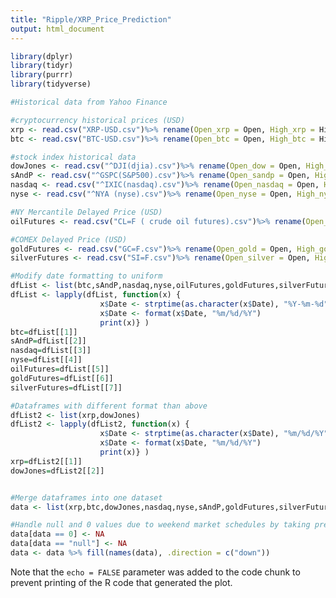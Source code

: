 ```yaml
---
title: "Ripple/XRP_Price_Prediction"
output: html_document
---
```


```r
library(dplyr)
library(tidyr)
library(purrr)
library(tidyverse)
```


```r
#Historical data from Yahoo Finance

#cryptocurrency historical prices (USD)
xrp <- read.csv("XRP-USD.csv")%>% rename(Open_xrp = Open, High_xrp = High, Low_xrp = Low, Close_xrp = Close, Adj.Close_xrp = Adj.Close, Volume_xrp = Volume)
btc <- read.csv("BTC-USD.csv")%>% rename(Open_btc = Open, High_btc = High, Low_btc = Low, Close_btc = Close, Adj.Close_btc = Adj.Close, Volume_btc = Volume)

#stock index historical data
dowJones <- read.csv("^DJI(djia).csv")%>% rename(Open_dow = Open, High_dow = High, Low_dow = Low, Close_dow = Close, Adj.Close_dow = Adj.Close, Volume_dow = Volume)
sAndP <- read.csv("^GSPC(S&P500).csv")%>% rename(Open_sandp = Open, High_sandp = High, Low_sandp = Low, Close_sandp = Close, Adj.Close_sandp = Adj.Close, Volume_sandp = Volume)
nasdaq <- read.csv("^IXIC(nasdaq).csv")%>% rename(Open_nasdaq = Open, High_nasdaq = High, Low_nasdaq = Low, Close_nasdaq = Close, Adj.Close_nasdaq = Adj.Close, Volume_nasdaq = Volume)
nyse <- read.csv("^NYA (nyse).csv")%>% rename(Open_nyse = Open, High_nyse = High, Low_nyse = Low, Close_nyse = Close, Adj.Close_nyse = Adj.Close, Volume_nyse = Volume)

#NY Mercantile Delayed Price (USD)
oilFutures <- read.csv("CL=F ( crude oil futures).csv")%>% rename(Open_oil = Open, High_oil = High, Low_oil = Low, Close_oil = Close, Adj.Close_oil = Adj.Close, Volume_oil = Volume)

#COMEX Delayed Price (USD)
goldFutures <- read.csv("GC=F.csv")%>% rename(Open_gold = Open, High_gold = High, Low_gold = Low, Close_gold = Close, Adj.Close_gold = Adj.Close, Volume_gold = Volume)
silverFutures <- read.csv("SI=F.csv")%>% rename(Open_silver = Open, High_silver = High, Low_silver = Low, Close_silver = Close, Adj.Close_silver = Adj.Close, Volume_silver = Volume)

```


```r
#Modify date formatting to uniform
dfList <- list(btc,sAndP,nasdaq,nyse,oilFutures,goldFutures,silverFutures)
dfList <- lapply(dfList, function(x) {
                    x$Date <- strptime(as.character(x$Date), "%Y-%m-%d")
                    x$Date <- format(x$Date, "%m/%d/%Y")
                    print(x)} )
btc=dfList[[1]]
sAndP=dfList[[2]]
nasdaq=dfList[[3]]
nyse=dfList[[4]]
oilFutures=dfList[[5]]
goldFutures=dfList[[6]]
silverFutures=dfList[[7]]

#Dataframes with different format than above
dfList2 <- list(xrp,dowJones)
dfList2 <- lapply(dfList2, function(x) {
                    x$Date <- strptime(as.character(x$Date), "%m/%d/%Y")
                    x$Date <- format(x$Date, "%m/%d/%Y")
                    print(x)} )
xrp=dfList2[[1]]
dowJones=dfList2[[2]]


#Merge dataframes into one dataset
data <- list(xrp,btc,dowJones,nasdaq,nyse,sAndP,goldFutures,silverFutures,oilFutures) %>% reduce(full_join, by = "Date")

#Handle null and 0 values due to weekend market schedules by taking previous valid value
data[data == 0] <- NA
data[data == "null"] <- NA
data <- data %>% fill(names(data), .direction = c("down"))

```

Note that the `echo = FALSE` parameter was added to the code chunk to prevent printing of the R code that generated the plot.
